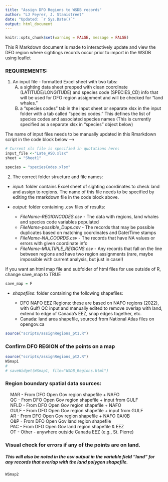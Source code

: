 ```yaml
---
title: "Assign DFO Regions to WSDB records"
author: "LJ Feyrer, J. Stanistreet"
date: "Updated: `r Sys.Date()`"
output: html_document
---
```


```r
knitr::opts_chunk$set(warning = FALSE, message = FALSE)
```

This R Markdown document is made to interactively update and view the DFO region where sightings records occur prior to import in the WSDB using leaflet 

### REQUIREMENTS:

1. An input file - formatted Excel sheet with two tabs:
    (A) a sighting data sheet prepped with clean coordinate (LATITUDE/LONGITUDE) and species code (SPECIES_CD) info that will be used for DFO region assignment and will be checked for "land whales."
    (B) a "species codes" tab in the input sheet or separate xlsx in the input folder with a tab called "species codes." This defines the list of species codes and associated species names  (This is currently specified as a separate xlsx in "species" object below)

The name of input files needs to be manually updated in this Rmarkdown script in the code block below --->

```r

# Current xls file is specified in quotations here:
input_file <-"Late_ASO.xlsx"
sheet = "Sheet1"

species = "speciesCodes.xlsx"

```
2. The correct folder structure and file names:
  - *input*: folder contains Excel sheet of sighting coordinates to check land and assign to regions. The name of this file needs to be specified by editing the rmarkdown file in the code block above. 

  - *output*: folder containing .csv files of results: 
    - *FileName-REGIONCODES.csv* - The data with regions, land whales and species code variables populated
    - *FileName-possible_Dups.csv* - The records that may be possible duplicates based on matching coordinates and Date/Time stamps
    - *FileName-NA_COORDS.csv* - The records that have NA values or errors with given coordinate info   
    - *FileName-MULTIPLE_REGIONS.csv* - Any records that fall on the line between regions and have two region assignments (rare, maybe impossible with current analysis, but just in case!)
    
If you want an html map file and subfolder of html files for use outside of R, change save_map to TRUE
  
```r
save_map = F
```

  - *shapefiles*: folder containing the following shapefiles:
  
      - DFO NAFO EEZ Regions: these are based on NAFO regions (2022), with Gulf/ QC 
        input and manually edited to remove overlap with land, extend to edge of Canada's EEZ, snap edges together, etc.
      - Canada: land area shapefile, sourced from National Atlas files on opengov.ca

```r
source("scripts/assignRegions_pt1.R")
```

### Confirm DFO REGION of the points on a map

```r
source("scripts/assignRegions_pt2.R")
WSmap1
# 
# saveWidget(WSmap1, file="WSDB_Regions.html")

```

### Region boundary spatial data sources:

|     MAR - From DFO Open Gov region shapefile + NAFO 
|     QC - From DFO Open Gov region shapefile + input from GULF 
|     NFLD - From DFO Open Gov region shapefile + NAFO 
|     GULF - From DFO Open Gov region shapefile + input from GULF 
|     AR - From DFO Open Gov region shapefile + NAFO 0A/0B
|     O&P - From DFO Open Gov land region shapefile
|     PAC - From DFO Open Gov land region shapefile & EEZ
|     OT - Other - anywhere outside Canada EEZ (e.g., St. Pierre)


### Visual check for errors if any of the points are on land. 
##### This will also be noted in the csv output in the variable field "land" for any records that overlap with the land polygon shapefile.

```r
WSmap2
```

